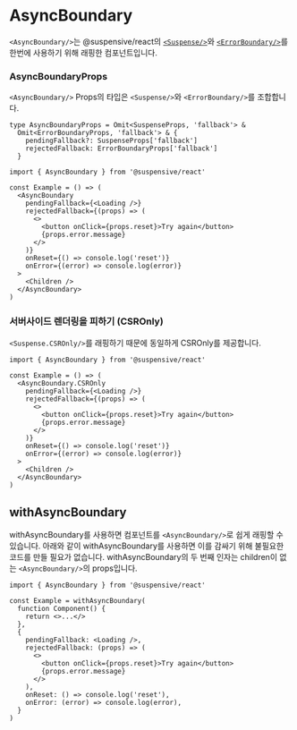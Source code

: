 
# AsyncBoundary

`<AsyncBoundary/>`는 @suspensive/react의 [`<Suspense/>`](./Suspense)와 [`<ErrorBoundary/>`](./ErrorBoundary)를 한번에 사용하기 위해 래핑한 컴포넌트입니다.

### AsyncBoundaryProps

`<AsyncBoundary/>` Props의 타입은 `<Suspense/>`와 `<ErrorBoundary/>`를 조합합니다.

```tsx
type AsyncBoundaryProps = Omit<SuspenseProps, 'fallback'> &
  Omit<ErrorBoundaryProps, 'fallback'> & {
    pendingFallback?: SuspenseProps['fallback']
    rejectedFallback: ErrorBoundaryProps['fallback']
  }
```

```tsx
import { AsyncBoundary } from '@suspensive/react'

const Example = () => (
  <AsyncBoundary
    pendingFallback={<Loading />}
    rejectedFallback={(props) => (
      <>
        <button onClick={props.reset}>Try again</button>
        {props.error.message}
      </>
    )}
    onReset={() => console.log('reset')}
    onError={(error) => console.log(error)}
  >
    <Children />
  </AsyncBoundary>
)
```

### 서버사이드 렌더링을 피하기 (CSROnly)

`<Suspense.CSROnly/>`를 래핑하기 때문에 동일하게 CSROnly를 제공합니다.

```tsx
import { AsyncBoundary } from '@suspensive/react'

const Example = () => (
  <AsyncBoundary.CSROnly
    pendingFallback={<Loading />}
    rejectedFallback={(props) => (
      <>
        <button onClick={props.reset}>Try again</button>
        {props.error.message}
      </>
    )}
    onReset={() => console.log('reset')}
    onError={(error) => console.log(error)}
  >
    <Children />
  </AsyncBoundary>
)
```

## withAsyncBoundary

withAsyncBoundary를 사용하면 컴포넌트를 `<AsyncBoundary/>`로 쉽게 래핑할 수 있습니다.
아래와 같이 withAsyncBoundary를 사용하면 이를 감싸기 위해 불필요한 코드를 만들 필요가 없습니다.
withAsyncBoundary의 두 번째 인자는 children이 없는 `<AsyncBoundary/>`의 props입니다.

```tsx
import { AsyncBoundary } from '@suspensive/react'

const Example = withAsyncBoundary(
  function Component() {
    return <>...</>
  },
  {
    pendingFallback: <Loading />,
    rejectedFallback: (props) => (
      <>
        <button onClick={props.reset}>Try again</button>
        {props.error.message}
      </>
    ),
    onReset: () => console.log('reset'),
    onError: (error) => console.log(error),
  }
)
```
